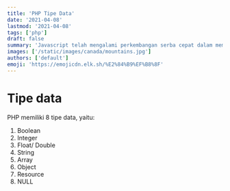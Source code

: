 ```yaml
---
title: 'PHP Tipe Data'
date: '2021-04-08'
lastmod: '2021-04-08'
tags: ['php']
draft: false
summary: 'Javascript telah mengalami perkembangan serba cepat dalam membuat website atau aplikasi modern front-end.'
images: ['/static/images/canada/mountains.jpg']
authors: ['default']
emoji: 'https://emojicdn.elk.sh/%E2%84%B9%EF%B8%8F'
---
```


# Tipe data

PHP memiliki 8 tipe data, yaitu:

1. Boolean
2. Integer
3. Float/ Double
4. String
5. Array
6. Object
7. Resource
8. NULL
